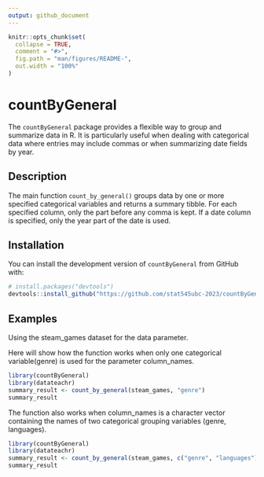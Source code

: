 ```yaml
---
output: github_document
---
```


<!-- README.md is generated from README.Rmd. Please edit that file -->

```r
knitr::opts_chunk$set(
  collapse = TRUE,
  comment = "#>",
  fig.path = "man/figures/README-",
  out.width = "100%"
)
```

# countByGeneral

<!-- badges: start -->
<!-- badges: end -->

The `countByGeneral` package provides a flexible way to group and summarize data in R. It is particularly useful when dealing with categorical data where entries may include commas or when summarizing date fields by year.

## Description

The main function `count_by_general()` groups data by one or more specified categorical variables and returns a summary tibble. For each specified column, only the part before any comma is kept. If a date column is specified, only the year part of the date is used.

## Installation

You can install the development version of `countByGeneral` from GitHub with:

```r
# install.packages("devtools")
devtools::install_github("https://github.com/stat545ubc-2023/countByGeneral.git", upgrade = "never", force = TRUE)
```

## Examples

Using the steam_games dataset for the data parameter.

Here will show how the function works when only one categorical variable(genre) is used for the parameter column_names.

```r
library(countByGeneral)
library(datateachr)
summary_result <- count_by_general(steam_games, "genre")
summary_result
```

The function also works when column_names is a character vector containing the names of two categorical grouping variables (genre, languages).

```r
library(countByGeneral)
library(datateachr)
summary_result <- count_by_general(steam_games, c("genre", "languages"))
summary_result

```

